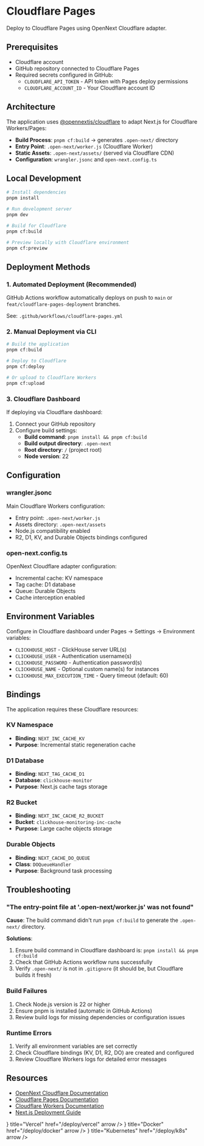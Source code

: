 # Cloudflare Pages

Deploy to Cloudflare Pages using OpenNext Cloudflare adapter.

## Prerequisites

- Cloudflare account
- GitHub repository connected to Cloudflare Pages
- Required secrets configured in GitHub:
  - `CLOUDFLARE_API_TOKEN` - API token with Pages deploy permissions
  - `CLOUDFLARE_ACCOUNT_ID` - Your Cloudflare account ID

## Architecture

The application uses [@opennextjs/cloudflare](https://opennext.js.org/cloudflare) to adapt Next.js for Cloudflare Workers/Pages:

- **Build Process**: `pnpm cf:build` → generates `.open-next/` directory
- **Entry Point**: `.open-next/worker.js` (Cloudflare Worker)
- **Static Assets**: `.open-next/assets/` (served via Cloudflare CDN)
- **Configuration**: `wrangler.jsonc` and `open-next.config.ts`

## Local Development

```bash
# Install dependencies
pnpm install

# Run development server
pnpm dev

# Build for Cloudflare
pnpm cf:build

# Preview locally with Cloudflare environment
pnpm cf:preview
```

## Deployment Methods

### 1. Automated Deployment (Recommended)

GitHub Actions workflow automatically deploys on push to `main` or `feat/cloudflare-pages-deployment` branches.

See: `.github/workflows/cloudflare-pages.yml`

### 2. Manual Deployment via CLI

```bash
# Build the application
pnpm cf:build

# Deploy to Cloudflare
pnpm cf:deploy

# Or upload to Cloudflare Workers
pnpm cf:upload
```

### 3. Cloudflare Dashboard

If deploying via Cloudflare dashboard:

1. Connect your GitHub repository
2. Configure build settings:
   - **Build command**: `pnpm install && pnpm cf:build`
   - **Build output directory**: `.open-next`
   - **Root directory**: `/` (project root)
   - **Node version**: 22

## Configuration

### wrangler.jsonc

Main Cloudflare Workers configuration:
- Entry point: `.open-next/worker.js`
- Assets directory: `.open-next/assets`
- Node.js compatibility enabled
- R2, D1, KV, and Durable Objects bindings configured

### open-next.config.ts

OpenNext Cloudflare adapter configuration:
- Incremental cache: KV namespace
- Tag cache: D1 database
- Queue: Durable Objects
- Cache interception enabled

## Environment Variables

Configure in Cloudflare dashboard under Pages → Settings → Environment variables:

- `CLICKHOUSE_HOST` - ClickHouse server URL(s)
- `CLICKHOUSE_USER` - Authentication username(s)
- `CLICKHOUSE_PASSWORD` - Authentication password(s)
- `CLICKHOUSE_NAME` - Optional custom name(s) for instances
- `CLICKHOUSE_MAX_EXECUTION_TIME` - Query timeout (default: 60)

## Bindings

The application requires these Cloudflare resources:

### KV Namespace
- **Binding**: `NEXT_INC_CACHE_KV`
- **Purpose**: Incremental static regeneration cache

### D1 Database
- **Binding**: `NEXT_TAG_CACHE_D1`
- **Database**: `clickhouse-monitor`
- **Purpose**: Next.js cache tags storage

### R2 Bucket
- **Binding**: `NEXT_INC_CACHE_R2_BUCKET`
- **Bucket**: `clickhouse-monitoring-inc-cache`
- **Purpose**: Large cache objects storage

### Durable Objects
- **Binding**: `NEXT_CACHE_DO_QUEUE`
- **Class**: `DOQueueHandler`
- **Purpose**: Background task processing

## Troubleshooting

### "The entry-point file at '.open-next/worker.js' was not found"

**Cause**: The build command didn't run `pnpm cf:build` to generate the `.open-next/` directory.

**Solutions**:
1. Ensure build command in Cloudflare dashboard is: `pnpm install && pnpm cf:build`
2. Check that GitHub Actions workflow runs successfully
3. Verify `.open-next/` is not in `.gitignore` (it should be, but Cloudflare builds it fresh)

### Build Failures

1. Check Node.js version is 22 or higher
2. Ensure pnpm is installed (automatic in GitHub Actions)
3. Review build logs for missing dependencies or configuration issues

### Runtime Errors

1. Verify all environment variables are set correctly
2. Check Cloudflare bindings (KV, D1, R2, DO) are created and configured
3. Review Cloudflare Workers logs for detailed error messages

## Resources

- [OpenNext Cloudflare Documentation](https://opennext.js.org/cloudflare)
- [Cloudflare Pages Documentation](https://developers.cloudflare.com/pages/)
- [Cloudflare Workers Documentation](https://developers.cloudflare.com/workers/)
- [Next.js Deployment Guide](https://nextjs.org/docs/deployment)


<Cards>
  <Cards.Card icon={<Triangle />} title="Vercel" href="/deploy/vercel" arrow />
  <Cards.Card icon={<Container />} title="Docker" href="/deploy/docker" arrow />
  <Cards.Card icon={<Blocks />} title="Kubernetes" href="/deploy/k8s" arrow />
</Cards>
